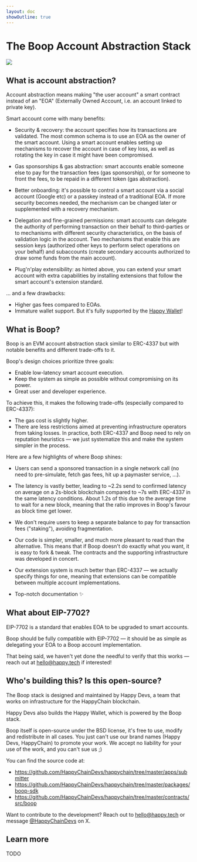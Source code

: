 ```yaml
---
layout: doc
showOutline: true
---
```


# The Boop Account Abstraction Stack

![](/cat-boop.jpg)

## What is account abstraction?

Account abstraction means making "the user account" a smart contract instead
of an "EOA" (Externally Owned Account, i.e. an account linked to private key).

Smart account come with many benefits:

- Security & recovery: the account specifies how its transactions are validated. The most common schema is
to use an EOA as the owner of the smart account. Using a smart account enables setting up mechanisms to
recover the account in case of key loss, as well as rotating the key in case it might have been compromised.

- Gas sponsorships & gas abstraction: smart accounts enable someone else to pay for the transaction fees
(gas sponsorship), or for someone to front the fees, to be repaid in a different token (gas abstraction).

- Better onboarding: it's possible to control a smart account via a
social account (Google etc) or a passkey instead of a traditional EOA. If more security
becomes needed, the mechanism can be changed later or supplemented with a recovery mechanism.

- Delegation and fine-grained permissions: smart accounts can delegate the authority of performing
transaction on their behalf to third-parties or to mechanisms with different security characteristics, on
the basis of validation logic in the account. Two mechanisms that enable this are session
keys (authorized other keys to perform select operations on your behalf) and subaccounts
(create secondary accounts authorized to draw some funds from the main account).

- Plug'n'play extensibility: as hinted above, you can extend your smart account with extra capabilities by installing
extensions that follow the smart account's extension standard.

... and a few drawbacks:

- Higher gas fees compared to EOAs.
- Immature wallet support. But it's fully supported by the [Happy Wallet](/sdk)!

## What is Boop?

Boop is an EVM account abstraction stack similar to ERC-4337 but with notable benefits and different trade-offs to it.

Boop's design choices prioritize three goals:

- Enable low-latency smart account execution.
- Keep the system as simple as possible without compromising on its power.
- Great user and developer experience.

To achieve this, it makes the following trade-offs (especially compared to ERC-4337):

- The gas cost is slightly higher.
- There are less restrictions aimed at preventing infrastructure operators from taking
losses. In practice, both ERC-4337 and Boop need to rely on reputation heuristics
— we just systematize this and make the system simpler in the process.

Here are a few highlights of where Boop shines:

- Users can send a sponsored transaction in a single network call (no
  need to pre-simulate, fetch gas fees, hit up a paymaster service, ...).

- The latency is vastly better, leading to ~2.2s send to confirmed latency on average
  on a 2s-block blockchain compared to ~7s with ERC-4337 in the same latency conditions. About 1.2s of this due to
  the average time to wait for a new block, meaning that the ratio improves in Boop's favour as block time get lower.

- We don't require users to keep a separate balance to pay for transaction fees ("staking"), avoiding fragmentation.

- Our code is simpler, smaller, and much more pleasant to read than the alternative.
  This means that if Boop doesn't do exactly what you want, it is easy to fork & tweak.
  The contracts and the supporting infrastructure was developed in concert.

- Our extension system is much better than ERC-4337 — we actually specify things for one, meaning that extensions
  can be compatible between multiple account implementations.

- Top-notch documentation ✨

## What about EIP-7702?

EIP-7702 is a standard that enables EOA to be upgraded to smart accounts.

Boop should be fully compatible with EIP-7702 — it should be as
simple as delegating your EOA to a Boop account implementation.

That being said, we haven't yet done the needful to verify
that this works — reach out at hello@happy.tech if interested!

## Who's building this? Is this open-source?

The Boop stack is designed and maintained by Happy Devs, a team
that works on infrastructure for the HappyChain blockchain.

Happy Devs also builds the Happy Wallet, which is powered by the Boop stack.

Boop itself is open-source under the BSD license, it's free to use, modify and redistribute
in all cases. You just can't use our brand names (Happy Devs, HappyChain) to promote
your work. We accept no liability for your use of the work, and you can't sue us ;)

You can find the source code at:
- https://github.com/HappyChainDevs/happychain/tree/master/apps/submitter
- https://github.com/HappyChainDevs/happychain/tree/master/packages/boop-sdk
- https://github.com/HappyChainDevs/happychain/tree/master/contracts/src/boop

Want to contribute to the development? Reach out to hello@happy.tech
or message [@HappyChainDevs](https://x.com/happychaindevs) on X.

## Learn more

TODO